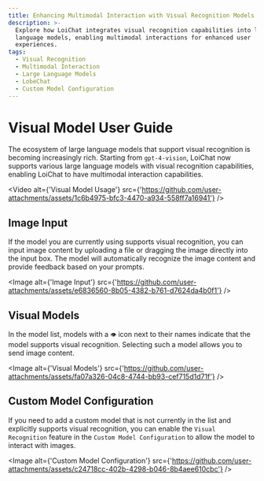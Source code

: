 ```yaml
---
title: Enhancing Multimodal Interaction with Visual Recognition Models
description: >-
  Explore how LoiChat integrates visual recognition capabilities into large
  language models, enabling multimodal interactions for enhanced user
  experiences.
tags:
  - Visual Recognition
  - Multimodal Interaction
  - Large Language Models
  - LobeChat
  - Custom Model Configuration
---
```


# Visual Model User Guide

The ecosystem of large language models that support visual recognition is becoming increasingly rich. Starting from `gpt-4-vision`, LoiChat now supports various large language models with visual recognition capabilities, enabling LoiChat to have multimodal interaction capabilities.

<Video
  alt={'Visual Model Usage'}
  src={'https://github.com/user-attachments/assets/1c6b4975-bfc3-4470-a934-558ff7a16941'}
/>

## Image Input

If the model you are currently using supports visual recognition, you can input image content by uploading a file or dragging the image directly into the input box. The model will automatically recognize the image content and provide feedback based on your prompts.

<Image
  alt={'Image Input'}
  src={'https://github.com/user-attachments/assets/e6836560-8b05-4382-b761-d7624da4b0f1'}
/>

## Visual Models

In the model list, models with a `👁️` icon next to their names indicate that the model supports visual recognition. Selecting such a model allows you to send image content.

<Image
  alt={'Visual Models'}
  src={'https://github.com/user-attachments/assets/fa07a326-04c8-4744-bb93-cef715d1d71f'}
/>

## Custom Model Configuration

If you need to add a custom model that is not currently in the list and explicitly supports visual recognition, you can enable the `Visual Recognition` feature in the `Custom Model Configuration` to allow the model to interact with images.

<Image
  alt={'Custom Model Configuration'}
  src={'https://github.com/user-attachments/assets/c24718cc-402b-4298-b046-8b4aee610cbc'}
/>
